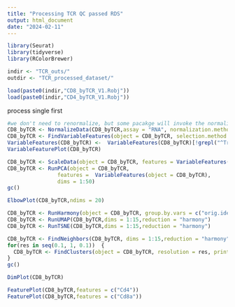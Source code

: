 ```yaml
---
title: "Processing TCR QC passed RDS"
output: html_document
date: "2024-02-11"
---
```


```r
library(Seurat)
library(tidyverse)
library(RColorBrewer)
```

```r
indir <- "TCR_outs/"
outdir <- "TCR_processed_dataset/"
```

```r
load(paste0(indir,"CD8_byTCR_V1.Robj"))
load(paste0(indir,"CD4_byTCR_V1.Robj"))
```

process single first

```r
#we don't need to renormalize, but some pacakge will invoke the normalization command :) 
CD8_byTCR <- NormalizeData(CD8_byTCR,assay = "RNA", normalization.method = "LogNormalize", scale.factor = 10000)
CD8_byTCR <- FindVariableFeatures(object = CD8_byTCR, selection.method = 'mean.var.plot', mean.cutoff = c(0.025, 5), dispersion.cutoff = c(0.55, Inf))
VariableFeatures(CD8_byTCR) <-  VariableFeatures(CD8_byTCR)[!grepl("^Tra|^Trb|^Igh|^Igk|Mamu-a", VariableFeatures(CD8_byTCR))]
VariableFeaturePlot(CD8_byTCR)

CD8_byTCR <- ScaleData(object = CD8_byTCR, features = VariableFeatures(object = CD8_byTCR), vars.to.regress = c("nCount_RNA", "percent.mt"))
CD8_byTCR <- RunPCA(object = CD8_byTCR,
                features =  VariableFeatures(object = CD8_byTCR),
                dims = 1:50)
gc()
```

```r
ElbowPlot(CD8_byTCR,ndims = 20)
```


```r
CD8_byTCR <- RunHarmony(object = CD8_byTCR, group.by.vars = c("orig.ident"), max.iter.harmony = 20)
CD8_byTCR <- RunUMAP(CD8_byTCR,dims = 1:15,reduction = "harmony")
CD8_byTCR <- RunTSNE(CD8_byTCR,dims = 1:15,reduction = "harmony")

CD8_byTCR <- FindNeighbors(CD8_byTCR, dims = 1:15,reduction = "harmony")
for(res in seq(0.1, 1, 0.1))  {   
  CD8_byTCR <- FindClusters(object = CD8_byTCR, resolution = res, print.output = 0, save.SNN = TRUE)
} 
gc()
```

```r
DimPlot(CD8_byTCR)
```
```r
FeaturePlot(CD8_byTCR,features = c("Cd4"))
FeaturePlot(CD8_byTCR,features = c("Cd8a"))
```

